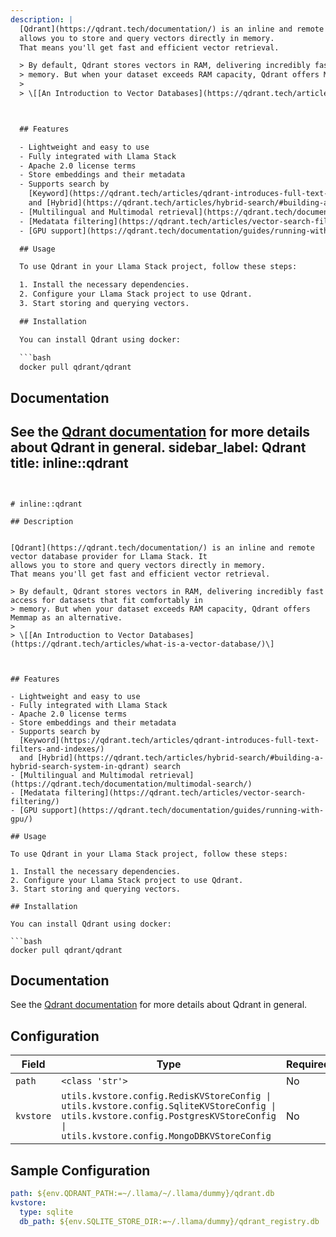 ```yaml
---
description: |
  [Qdrant](https://qdrant.tech/documentation/) is an inline and remote vector database provider for Llama Stack. It
  allows you to store and query vectors directly in memory.
  That means you'll get fast and efficient vector retrieval.

  > By default, Qdrant stores vectors in RAM, delivering incredibly fast access for datasets that fit comfortably in
  > memory. But when your dataset exceeds RAM capacity, Qdrant offers Memmap as an alternative.
  >
  > \[[An Introduction to Vector Databases](https://qdrant.tech/articles/what-is-a-vector-database/)\]



  ## Features

  - Lightweight and easy to use
  - Fully integrated with Llama Stack
  - Apache 2.0 license terms
  - Store embeddings and their metadata
  - Supports search by
    [Keyword](https://qdrant.tech/articles/qdrant-introduces-full-text-filters-and-indexes/)
    and [Hybrid](https://qdrant.tech/articles/hybrid-search/#building-a-hybrid-search-system-in-qdrant) search
  - [Multilingual and Multimodal retrieval](https://qdrant.tech/documentation/multimodal-search/)
  - [Medatata filtering](https://qdrant.tech/articles/vector-search-filtering/)
  - [GPU support](https://qdrant.tech/documentation/guides/running-with-gpu/)

  ## Usage

  To use Qdrant in your Llama Stack project, follow these steps:

  1. Install the necessary dependencies.
  2. Configure your Llama Stack project to use Qdrant.
  3. Start storing and querying vectors.

  ## Installation

  You can install Qdrant using docker:

  ```bash
  docker pull qdrant/qdrant
  ```
  ## Documentation
  See the [Qdrant documentation](https://qdrant.tech/documentation/) for more details about Qdrant in general.
sidebar_label: Qdrant
title: inline::qdrant
---
```


# inline::qdrant

## Description


[Qdrant](https://qdrant.tech/documentation/) is an inline and remote vector database provider for Llama Stack. It
allows you to store and query vectors directly in memory.
That means you'll get fast and efficient vector retrieval.

> By default, Qdrant stores vectors in RAM, delivering incredibly fast access for datasets that fit comfortably in
> memory. But when your dataset exceeds RAM capacity, Qdrant offers Memmap as an alternative.
>
> \[[An Introduction to Vector Databases](https://qdrant.tech/articles/what-is-a-vector-database/)\]



## Features

- Lightweight and easy to use
- Fully integrated with Llama Stack
- Apache 2.0 license terms
- Store embeddings and their metadata
- Supports search by
  [Keyword](https://qdrant.tech/articles/qdrant-introduces-full-text-filters-and-indexes/)
  and [Hybrid](https://qdrant.tech/articles/hybrid-search/#building-a-hybrid-search-system-in-qdrant) search
- [Multilingual and Multimodal retrieval](https://qdrant.tech/documentation/multimodal-search/)
- [Medatata filtering](https://qdrant.tech/articles/vector-search-filtering/)
- [GPU support](https://qdrant.tech/documentation/guides/running-with-gpu/)

## Usage

To use Qdrant in your Llama Stack project, follow these steps:

1. Install the necessary dependencies.
2. Configure your Llama Stack project to use Qdrant.
3. Start storing and querying vectors.

## Installation

You can install Qdrant using docker:

```bash
docker pull qdrant/qdrant
```
## Documentation
See the [Qdrant documentation](https://qdrant.tech/documentation/) for more details about Qdrant in general.


## Configuration

| Field | Type | Required | Default | Description |
|-------|------|----------|---------|-------------|
| `path` | `<class 'str'>` | No |  |  |
| `kvstore` | `utils.kvstore.config.RedisKVStoreConfig \| utils.kvstore.config.SqliteKVStoreConfig \| utils.kvstore.config.PostgresKVStoreConfig \| utils.kvstore.config.MongoDBKVStoreConfig` | No | sqlite |  |

## Sample Configuration

```yaml
path: ${env.QDRANT_PATH:=~/.llama/~/.llama/dummy}/qdrant.db
kvstore:
  type: sqlite
  db_path: ${env.SQLITE_STORE_DIR:=~/.llama/dummy}/qdrant_registry.db
```
